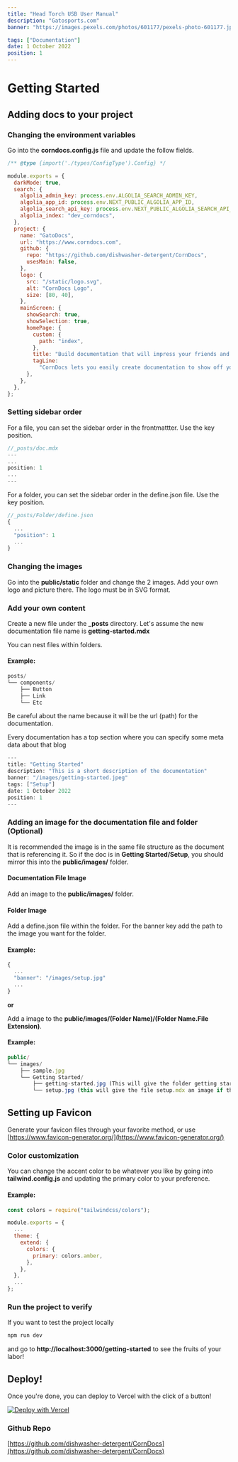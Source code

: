 ```yaml
---
title: "Head Torch USB User Manual"
description: "Gatosports.com"
banner: "https://images.pexels.com/photos/601177/pexels-photo-601177.jpeg?auto=compress&cs=tinysrgb&w=1260&h=750&dpr=1"

tags: ["Documentation"]
date: 1 October 2022
position: 1
---
```


# Getting Started

## Adding docs to your project

### Changing the environment variables

Go into the **corndocs.config.js** file and update the follow fields.

```js
/** @type {import('./types/ConfigType').Config} */

module.exports = {
  darkMode: true,
  search: {
    algolia_admin_key: process.env.ALGOLIA_SEARCH_ADMIN_KEY,
    algolia_app_id: process.env.NEXT_PUBLIC_ALGOLIA_APP_ID,
    algolia_search_api_key: process.env.NEXT_PUBLIC_ALGOLIA_SEARCH_API_KEY,
    algolia_index: "dev_corndocs",
  },
  project: {
    name: "GatoDocs",
    url: "https://www.corndocs.com",
    github: {
      repo: "https://github.com/dishwasher-detergent/CornDocs",
      usesMain: false,
    },
    logo: {
      src: "/static/logo.svg",
      alt: "CornDocs Logo",
      size: [80, 40],
    },
    mainScreen: {
      showSearch: true,
      showSelection: true,
      homePage: {
        custom: {
          path: "index",
        },
        title: "Build documentation that will impress your friends and family.",
        tagLine:
          "CornDocs lets you easily create documentation to show off your projects!",
      },
    },
  },
};
```

### Setting sidebar order

For a file, you can set the sidebar order in the frontmattter. Use the key position.

```js
//_posts/doc.mdx
---
...
position: 1
...
---
```

For a folder, you can set the sidebar order in the define.json file. Use the key position.

```js
//_posts/Folder/define.json
{
  ...
  "position": 1
  ...
}
```

### Changing the images

Go into the **public/static** folder and change the 2 images. Add your own logo and picture there. The logo must be in SVG format.

### Add your own content

Create a new file under the **\_posts** directory. Let's assume the new documentation file name is **getting-started.mdx**

You can nest files within folders.

#### Example:

```js
posts/
└── components/
    ├── Button
    ├── Link
    └── Etc
```

Be careful about the name because it will be the url (path) for the documentation.

Every documentation has a top section where you can specify some meta data about that blog

```js
---
title: "Getting Started"
description: "This is a short description of the documentation"
banner: "/images/getting-started.jpeg"
tags: ["Setup"]
date: 1 October 2022
position: 1
---
```

### Adding an image for the documentation file and folder (Optional)

It is recommended the image is in the same file structure as the document that is referencing it.
So if the doc is in **Getting Started/Setup**, you should mirror this into the **public/images/** folder.

#### Documentation File Image

Add an image to the **public/images/** folder.

#### Folder Image

Add a define.json file within the folder. For the banner key add the path to the image you want for the folder.

#### Example:

```js
{
  ...
  "banner": "/images/setup.jpg"
  ...
}
```

**or**

Add a image to the **public/images/(Folder Name)/(Folder Name.File Extension)**.

#### Example:

```js
public/
└── images/
    ├── sample.jpg
    └── Getting Started/
        ├── getting-started.jpg (This will give the folder getting started an image)
        └── setup.jpg (this will give the file setup.mdx an image if that was assigned in the frontmatter.)
```

## Setting up Favicon

Generate your favicon files through your favorite method, or use [https://www.favicon-generator.org/](https://www.favicon-generator.org/)

### Color customization

You can change the accent color to be whatever you like by going into **tailwind.config.js** and updating the primary color to your preference.

#### Example:

```js
const colors = require("tailwindcss/colors");

module.exports = {
  ...
  theme: {
    extend: {
      colors: {
        primary: colors.amber,
      },
    },
  },
  ...
};
```

### Run the project to verify

If you want to test the project locally

```sh
npm run dev
```

and go to **http://localhost:3000/getting-started** to see the fruits of your labor!

## Deploy!

Once you're done, you can deploy to Vercel with the click of a button!

[![Deploy with Vercel](https://vercel.com/button)](https://vercel.com/new/clone?repository-url=https%3A%2F%2Fgithub.com%2Fdishwasher-detergent%2FCornDocs&env=ALGOLIA_SEARCH_ADMIN_KEY,NEXT_PUBLIC_ALGOLIA_APP_ID,NEXT_PUBLIC_ALGOLIA_SEARCH_API_KEY&envDescription=Required%20API%20Keys&envLink=https%3A%2F%2Fcorndocs.com%2FDocs%2Fgetting-started&project-name=corndocs&repo-name=corndocs&demo-title=CornDocs&demo-description=Documentation%20Made%20Easy&demo-url=https%3A%2F%2Fcorndocs.com)

### Github Repo

[https://github.com/dishwasher-detergent/CornDocs](https://github.com/dishwasher-detergent/CornDocs)
